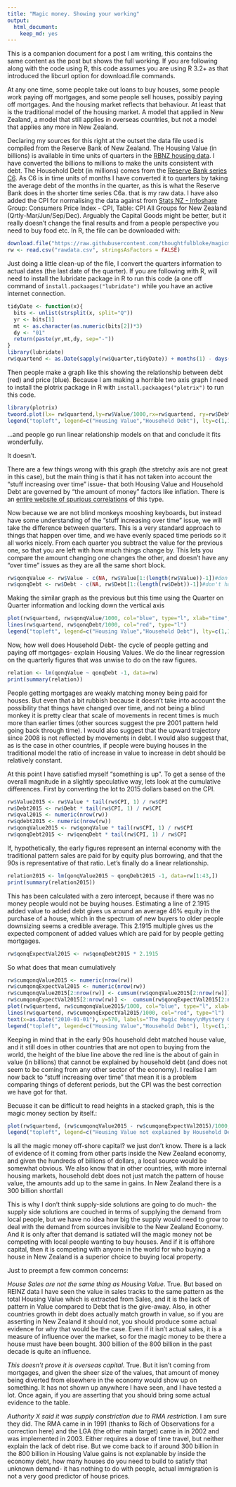 ```yaml
---
title: "Magic money. Showing your working"
output: 
  html_document: 
    keep_md: yes
---
```


This is a companion document for a post I am writing, this contains the same content as the post but shows the full working. If you are following along with the code using R, this code assumes you are using R 3.2+ as that introduced the libcurl option for download.file commands.

At any one time, some people take out loans to buy houses, some people work paying off mortgages, and some people sell houses, possibly paying off mortgages. And the housing market reflects that behaviour. At least that is the traditional model of the housing market. A model that applied in New Zealand, a model that still applies in overseas countries, but not a model that applies any more in New Zealand.

Declaring my sources for this right at the outset the data file used is compiled from the Reserve Bank of New Zealand. The Housing Value (in billions) is available in time units of quarters in the [RBNZ housing data](http://www.rbnz.govt.nz/statistics/key_graphs/housingdata.xls). I have converted the billions to millions to make the units consistent with debt. The Household Debt (in millions) comes from the [Reserve Bank series C6](http://www.rbnz.govt.nz/statistics/tables/c6/). As C6 is in time units of months I have converted it to quarters by taking the average debt of the months in the quarter, as this is what the Reserve Bank does in the shorter time series C6a. that is my raw data. I have also added the CPI for normalising the data against from [Stats NZ - Infoshare](http://www.stats.govt.nz/infoshare/) Group: Consumers Price Index - CPI, Table: CPI All Groups for New Zealand (Qrtly-Mar/Jun/Sep/Dec). Arguably the Capital Goods might be better, but it really doesn't change the final results and from a people perspective you need to buy food etc. In R, the file can be downloaded with:

```r

download.file("https://raw.githubusercontent.com/thoughtfulbloke/magicmoney/master/rawdata.csv", destfile="rawdata.csv", method="libcurl")
rw <- read.csv("rawdata.csv", stringsAsFactors = FALSE)
```

Just doing a little clean-up of the file, I convert the quarters information to actual dates (the last date of the quarter). If you are following with R, will need to install the lubridate package in R to run this code (a one off command of `install.packaages("lubridate")` while you have an active internet connection.

```r
tidyDate <- function(x){
  bits <- unlist(strsplit(x, split="Q"))
  yr <- bits[1]
  mt <- as.character(as.numeric(bits[2])*3)
  dy <- "01"
  return(paste(yr,mt,dy, sep="-"))
}
library(lubridate)
rw$quartend <- as.Date(sapply(rw$Quarter,tidyDate)) + months(1) - days(1)
```

Then people make a graph like this showing the relationship between debt (red) and price (blue). Because I am making a horrible two axis graph I need to install the plotrix package in R with `install.packaages("plotrix")` to run this code.

```r
library(plotrix)
twoord.plot(lx= rw$quartend,ly=rw$Value/1000,rx=rw$quartend, ry=rw$Debt/1000, xlab="1991Q1 <- Time -> 2015Q2", ylab="Value (billions)",rylab="Debt (billions)",lcol="blue", rcol="red", main="Fig 1: Misleading graph of\nHousing Value and Household Debt", type="l", xticklab=as.character(rw$quartend))
legend("topleft", legend=c("Housing Value","Household Debt"), lty=c(1,1),col=c("blue","red"), box.lwd=0, box.col="white")

```

...and people go run linear relationship models on that and conclude it fits wonderfully.

It doesn't.

There are a few things wrong with this graph (the stretchy axis are not great in this case), but the main thing is that it has not taken into account the "stuff increasing over time" issue- that both Housing Value and Household Debt are governed by "the amount of money" factors like inflation. There is an [entire website of spurious correlations](http://www.tylervigen.com/spurious-correlations) of this type.

Now because we are not blind monkeys mooshing keyboards, but instead have some understanding of the "stuff increasing over time" issue, we will take the difference between quarters. This is a very standard approach to things that happen over time, and we have evenly spaced time periods so it all works nicely. From each quarter you subtract the value for the previous one, so that you are left with how much things change by. This lets you compare the amount changing one changes the other, and doesn't have any "over time" issues as they are all the same short block.

```r
rw$qonqValue <- rw$Value - c(NA, rw$Value[1:(length(rw$Value))-1])#don't have a previous for the 1st item
rw$qonqDebt <- rw$Debt - c(NA, rw$Debt[1:(length(rw$Debt))-1])#don't have a previous for the 1st item
```

Making the similar graph as the previous but this time using the Quarter on Quarter information and locking down the vertical axis

```r
plot(rw$quartend, rw$qonqValue/1000, col="blue", type="l", xlab="time", ylab="Billions of NZ dollars", main="Fig 2: Change in Value (blue)\nvs Debt (red)", frame.plot=F)
lines(rw$quartend, rw$qonqDebt/1000, col="red", type="l")
legend("topleft", legend=c("Housing Value","Household Debt"), lty=c(1,1),col=c("blue","red"), box.lwd=0, box.col="white")
```

Now, how well does Household Debt- the cycle of people getting and paying off mortgages- explain Housing Values. We do the linear regression on the quarterly figures that was unwise to do on the raw figures.

```r
relation <- lm(qonqValue ~ qonqDebt -1, data=rw)
print(summary(relation))
```

People getting mortgages are weakly matching money being paid for houses. But even that a bit rubbish because it doesn't take into account the possibility that things have changed over time, and not being a blind monkey it is pretty clear that scale of movements in recent times is much more than earlier times (other sources suggest the pre 2001 pattern held going back through time). I would also suggest that the upward trajectory since 2008 is not reflected by movements in debt. I would also suggest that, as is the case in other countries, if people were buying houses in the traditional model the ratio of increase in value to increase in debt should be relatively constant.


At this point I have satisfied myself "something is up". To get a sense of the overall magnitude in a slightly speculative way, lets look at the cumulative differences. First by converting the lot to 2015 dollars based on the CPI.

```r
rw$Value2015 <- rw$Value * tail(rw$CPI, 1) / rw$CPI
rw$Debt2015 <- rw$Debt * tail(rw$CPI, 1) / rw$CPI
rw$qval2015 <- numeric(nrow(rw))
rw$qdebt2015 <- numeric(nrow(rw))
rw$qonqValue2015 <- rw$qonqValue * tail(rw$CPI, 1) / rw$CPI
rw$qonqDebt2015 <- rw$qonqDebt * tail(rw$CPI, 1) / rw$CPI
```

If, hypothetically, the early figures represent an internal economy with the traditional pattern sales are paid for by equity plus borrowing, and that the 90s is representative of that ratio. Let's finally do a linear relationship.

```r
relation2015 <- lm(qonqValue2015 ~ qonqDebt2015 -1, data=rw[1:43,])
print(summary(relation2015))
```

This has been calculated with a zero intercept, because if there was no money people would not be buying houses. Estimating a line of  2.1915 added value to added debt gives us around an average 46% equity in the purchase of a house, which in the spectrum of new buyers to older people downsizing seems a credible average. This 2.1915 multiple gives us the expected component of added values which are paid for by people getting mortgages. 

```r
rw$qonqExpectVal2015 <- rw$qonqDebt2015 * 2.1915
```

So what does that mean cumulatively

```r
rw$cumqonqValue2015 <- numeric(nrow(rw))
rw$cumqonqExpectVal2015 <- numeric(nrow(rw))
rw$cumqonqValue2015[2:nrow(rw)] <- cumsum(rw$qonqValue2015[2:nrow(rw)])
rw$cumqonqExpectVal2015[2:nrow(rw)] <-  cumsum(rw$qonqExpectVal2015[2:nrow(rw)])
plot(rw$quartend, rw$cumqonqValue2015/1000, col="blue", type="l", xlab="time", ylab="Billions of 2015 NZ dollars", main="Fig. 3: Gains in Housing Value (blue)\nvs. Gains explicable by household debt (red)", frame.plot=F)
lines(rw$quartend, rw$cumqonqExpectVal2015/1000, col="red", type="l")
text(x=as.Date("2010-01-01"), y=570, labels="The Magic Money\nMystery Gap", pos=4, col="purple", cex=0.6)
legend("topleft", legend=c("Housing Value","Household Debt"), lty=c(1,1),col=c("blue","red"), box.lwd=0, box.col="white")
```

Keeping in mind that in the early 90s household debt matched house value, and it still does in other countries that are not open to buying from the world, the height of the blue line above the red line is the about of gain in value (in billions) that cannot be explained by household debt (and does not seem to be coming from any other sector of the economy). I realise I am now back to "stuff increasing over time" that mean it is a problem comparing things of deferent periods, but the CPI was the best correction we have got for that.

Becuase it can be difficult to read heights in a stacked graph, this is the magic money section by itself.:
```r
plot(rw$quartend, (rw$cumqonqValue2015 - rw$cumqonqExpectVal2015)/1000, type="l", xlab="time", ylab="Billions of 2015 NZ dollars", main="Fig 4: Magic money in House Value\nnot explained by Household Debt", col="purple", frame.plot=F)
legend("topleft", legend=c("Housing Value not explained by Household Debt"), lty=c(1,1),col=c("purple"), box.lwd=0, box.col="white")

```

Is all the magic money off-shore capital? we just don't know. There is a lack of evidence of it coming from other parts inside the New Zealand economy, and given the hundreds of billions of dollars, a local source would be somewhat obvious. We also know that in other countries, with more internal housing markets, household debt does not just match the pattern of house value, the amounts add up to the same in gains. In New Zealand there is a 300 billion shortfall

This is why I don't think supply-side solutions are going to do much- the supply side solutions are couched in terms of supplying the demand from local people, but we have no idea how big the supply would need to grow to deal with the demand from sources invisible to the New Zealand Economy. And it is only after that demand is satiated will the magic money not be competing with local people wanting to buy houses. And if it is offshore capital, then it is competing with anyone in the world for who buying a house in New Zealand is a superior choice to buying local property.

Just to preempt a few common concerns:

_House Sales are not the same thing as Housing Value_. True. But based on REINZ data I have seen the value in sales tracks to the same pattern as the total Housing Value which is extracted from Sales, and it is the lack of pattern in Value compared to Debt that is the give-away. Also, in other countries growth in debt does actually match growth in value, so if you are asserting in New Zealand it should not, you should produce some actual evidence for why that would be the case. Even if it isn't actual sales, it is a measure of influence over the market, so for the magic money to be there a house must have been bought. 300 billion of the 800 billion in the past decade is quite an influence.

_This doesn't prove it is overseas capital_. True. But it isn't coming from mortgages, and given the sheer size of the values, that amount of money being diverted from elsewhere in the economy would show up on something. It has not shown up anywhere I have seen, and I have tested a lot. Once again, if you are asserting that you should bring some actual evidence to the table.

_Authority X said it was supply constriction due to RMA restriction_. I am sure they did. The RMA came in in 1991 (thanks to Rich of Observations for a correction here) and the LGA (the other main target) came in in 2002 and was implemented in 2003. Either requires a dose of time travel, but neither explain the lack of debt rise. But we come back to if around 300 billion in the 800 billion in Housing Value gains is not explanable by inside the economy debt, how many houses do you need to build to satisfy that unknown demand- it has nothing to do with people, actual immigration is not a very good predictor of house prices.
